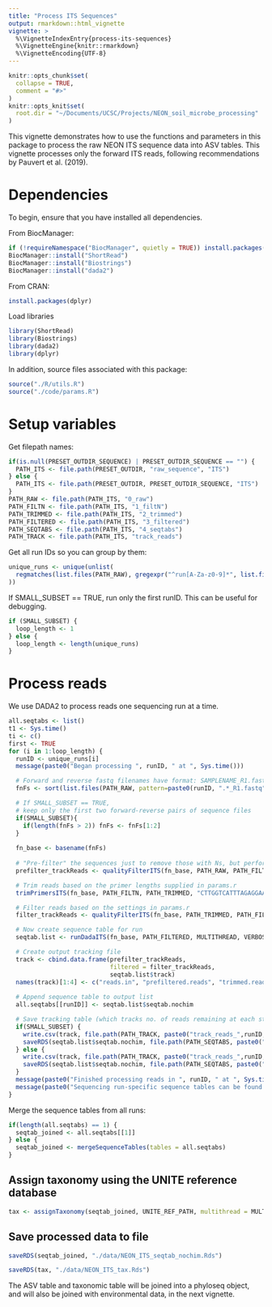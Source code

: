 ```yaml
---
title: "Process ITS Sequences"
output: rmarkdown::html_vignette
vignette: >
  %\VignetteIndexEntry{process-its-sequences}
  %\VignetteEngine{knitr::rmarkdown}
  %\VignetteEncoding{UTF-8}
---
```


```r
knitr::opts_chunk$set(
  collapse = TRUE,
  comment = "#>"
)
knitr::opts_knit$set(
  root.dir = "~/Documents/UCSC/Projects/NEON_soil_microbe_processing"
)
```

This vignette demonstrates how to use the functions and parameters in this package to process the raw NEON ITS sequence data into ASV tables. This vignette processes only the forward ITS reads, following recommendations by Pauvert et al. (2019).

# Dependencies

To begin, ensure that you have installed all dependencies.

From BiocManager:

```r
if (!requireNamespace("BiocManager", quietly = TRUE)) install.packages("BiocManager")
BiocManager::install("ShortRead")
BiocManager::install("Biostrings")
BiocManager::install("dada2")
```

From CRAN:
```r
install.packages(dplyr)
```

Load libraries

```r
library(ShortRead)
library(Biostrings)
library(dada2)
library(dplyr)
```

In addition, source files associated with this package:

```r
source("./R/utils.R")
source("./code/params.R")
```

# Setup variables

Get filepath names:

```r
if(is.null(PRESET_OUTDIR_SEQUENCE) | PRESET_OUTDIR_SEQUENCE == "") {
  PATH_ITS <- file.path(PRESET_OUTDIR, "raw_sequence", "ITS")
} else {
  PATH_ITS <- file.path(PRESET_OUTDIR, PRESET_OUTDIR_SEQUENCE, "ITS")
}
PATH_RAW <- file.path(PATH_ITS, "0_raw")
PATH_FILTN <- file.path(PATH_ITS, "1_filtN")
PATH_TRIMMED <- file.path(PATH_ITS, "2_trimmed")
PATH_FILTERED <- file.path(PATH_ITS, "3_filtered")
PATH_SEQTABS <- file.path(PATH_ITS, "4_seqtabs")
PATH_TRACK <- file.path(PATH_ITS, "track_reads")
```

Get all run IDs so you can group by them:

```r
unique_runs <- unique(unlist(
  regmatches(list.files(PATH_RAW), gregexpr("^run[A-Za-z0-9]*", list.files(PATH_RAW)))
))
```

If SMALL_SUBSET == TRUE, run only the first runID. This can be useful for debugging.

```r
if (SMALL_SUBSET) {
  loop_length <- 1
} else {
  loop_length <- length(unique_runs)
}
```

# Process reads

We use DADA2 to process reads one sequencing run at a time.

```r
all.seqtabs <- list()
t1 <- Sys.time()
ti <- c()
first <- TRUE
for (i in 1:loop_length) {
  runID <- unique_runs[i]
  message(paste0("Began processing ", runID, " at ", Sys.time()))

  # Forward and reverse fastq filenames have format: SAMPLENAME_R1.fastq
  fnFs <- sort(list.files(PATH_RAW, pattern=paste0(runID, ".*_R1.fastq"), full.names = TRUE))

  # If SMALL_SUBSET == TRUE,
  # keep only the first two forward-reverse pairs of sequence files
  if(SMALL_SUBSET){
    if(length(fnFs > 2)) fnFs <- fnFs[1:2]
  }
  
  fn_base <- basename(fnFs)
  
  # "Pre-filter" the sequences just to remove those with Ns, but perform no other filtering
  prefilter_trackReads <- qualityFilterITS(fn_base, PATH_RAW, PATH_FILTN, maxN = 0)

  # Trim reads based on the primer lengths supplied in params.r
  trimPrimersITS(fn_base, PATH_FILTN, PATH_TRIMMED, "CTTGGTCATTTAGAGGAAGTAA", "GCTGCGTTCTTCATCGATGC", very_verbose=TRUE)

  # Filter reads based on the settings in params.r
  filter_trackReads <- qualityFilterITS(fn_base, PATH_TRIMMED, PATH_FILTERED, MULTITHREAD, maxEE=8)

  # Now create sequence table for run
  seqtab.list <- runDadaITS(fn_base, PATH_FILTERED, MULTITHREAD, VERBOSE)

  # Create output tracking file
  track <- cbind.data.frame(prefilter_trackReads,
                            filtered = filter_trackReads,
                            seqtab.list$track)
  names(track)[1:4] <- c("reads.in", "prefiltered.reads", "trimmed.reads", "filtered.reads")
  
  # Append sequence table to output list
  all.seqtabs[[runID]] <- seqtab.list$seqtab.nochim

  # Save tracking table (which tracks no. of reads remaining at each stage) and sequence table
  if(SMALL_SUBSET) {
    write.csv(track, file.path(PATH_TRACK, paste0("track_reads_",runID,"_SMALLSUBSET.csv")))
    saveRDS(seqtab.list$seqtab.nochim, file.path(PATH_SEQTABS, paste0("NEON_ITS_seqtab_nochim_", runID, "_SMALLSUBSET.rds")))
  } else {
    write.csv(track, file.path(PATH_TRACK, paste0("track_reads_",runID,".csv")))
    saveRDS(seqtab.list$seqtab.nochim, file.path(PATH_SEQTABS, paste0("NEON_ITS_seqtab_nochim_", runID, ".rds")))
  }
  message(paste0("Finished processing reads in ", runID, " at ", Sys.time()))
  message(paste0("Sequencing run-specific sequence tables can be found in ", PATH_SEQTABS))
}
```

Merge the sequence tables from all runs:

```r
if(length(all.seqtabs) == 1) {
  seqtab_joined <- all.seqtabs[[1]]
} else {
  seqtab_joined <- mergeSequenceTables(tables = all.seqtabs)
}
```

## Assign taxonomy using the UNITE reference database

```r
tax <- assignTaxonomy(seqtab_joined, UNITE_REF_PATH, multithread = MULTITHREAD, verbose = VERBOSE)
```

## Save processed data to file

```r
saveRDS(seqtab_joined, "./data/NEON_ITS_seqtab_nochim.Rds")
```

```r
saveRDS(tax, "./data/NEON_ITS_tax.Rds")
```

The ASV table and taxonomic table will be joined into a phyloseq object, and will also be joined with environmental data, in the next vignette.



